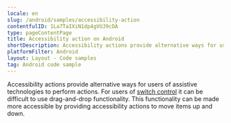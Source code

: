 ```yaml
---
locale: en
slug: /android/samples/accessibility-action
contentfulID: 1La7TaIXiN1dp4gVUJ9cDA
type: pageContentPage
title: Accessibility action on Android
shortDescription: Accessibility actions provide alternative ways for users of assistive technologies to perform actions.
platformFilter: Android
layout: Layout - Code samples
tag: Android code sample
---
```


Accessibility actions provide alternative ways for users of assistive technologies to perform actions. For users of [switch control](https://beta.appt.org/en/docs/ios/features/switch-control) it can be difficult to use drag-and-drop functionality. This functionality can be made more accessible by providing accessibility actions to move items up and down.

<CodeSample id="accessibility-action" locale="en" platform="android"/>